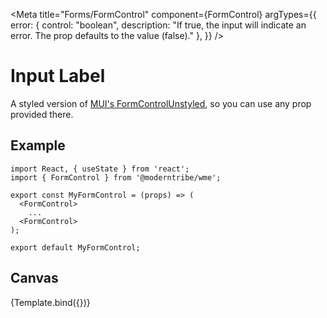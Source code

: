 
<Meta
  title="Forms/FormControl"
  component={FormControl}
  argTypes={{
    error: {
      control: "boolean",
      description: "If true, the input will indicate an error. The prop defaults to the value (false)."
    },
  }}
/>


# Input Label

A styled version of <a href="https://mui.com/base/react-form-control/" target="_blank">MUI's FormControlUnstyled</a>, so you can use any prop provided there.

## Example

```
import React, { useState } from 'react';
import { FormControl } from '@moderntribe/wme';

export const MyFormControl = (props) => (
  <FormControl>
    ...
  <FormControl>
);

export default MyFormControl;
```

## Canvas

<Canvas>
  <Story name="Base">{Template.bind({})}</Story>
</Canvas>
